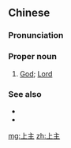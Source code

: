 ==Chinese==
{{zh-forms}}

===Pronunciation===
{{zh-pron
|m=Shàngzhǔ
|c=soeng6 zyu2
|h=pfs=Song-chú
|mn=Siōng-chú
|cat=pn
}}

===Proper noun===
{{zh-proper noun}}

# [[God]]; [[Lord]]
#: {{zh-x|上主 个 教示 完全，會[会] 使 人 个 生命 換新。|The '''Lord''''s teachings are complete; they renew people's lives.|H|ref={{lang|zh|客家聖樂­團}}, {{lang|zh|上主个教示}}}}

===See also===
* {{zh-l|上帝}}
* {{zh-l|天主}}

[[mg:上主]]
[[zh:上主]]